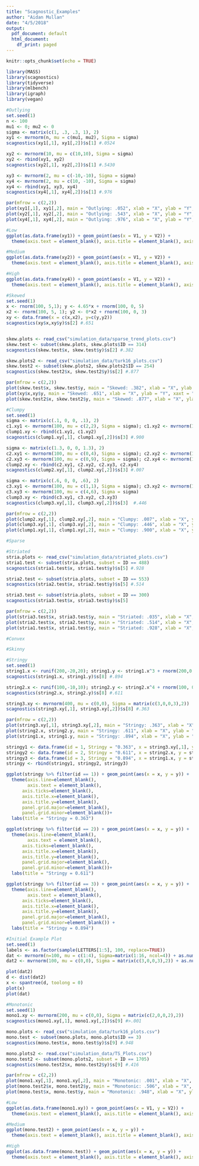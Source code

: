 ```yaml
---
title: "Scagnostic_Examples"
author: "Aidan Mullan"
date: "4/5/2018"
output:
  pdf_document: default
  html_document:
    df_print: paged
---
```


```r
knitr::opts_chunk$set(echo = TRUE)
```

```r
library(MASS)
library(scagnostics)
library(tidyverse)
library(mlbench)
library(igraph)
library(vegan)
```


```r
#Outlying
set.seed(1)
n <- 100
mu1 <- 0; mu2 <- 0
sigma <- matrix(c(1, .3, .3, 1), 2)
xy1 <- mvrnorm(n, mu = c(mu1, mu2), Sigma = sigma)
scagnostics(xy1[,1], xy1[,2])$s[1] #.0524

xy2 <- mvrnorm(10, mu = c(10,10), Sigma = sigma)
xy2 <- rbind(xy1, xy2)
scagnostics(xy2[,1], xy2[,2])$s[1] #.5430

xy3 <- mvrnorm(2, mu = c(-10,-10), Sigma = sigma)
xy4 <- mvrnorm(2, mu = c(10, -10), Sigma = sigma)
xy4 <- rbind(xy1, xy3, xy4)
scagnostics(xy4[,1], xy4[,2])$s[1] #.976

par(mfrow = c(2,2))
plot(xy1[,1], xy1[,2], main = "Outlying: .052", xlab = "X", ylab = "Y", xaxt = "n", yaxt = "n")
plot(xy2[,1], xy2[,2], main = "Outlying: .543", xlab = "X", ylab = "Y", xaxt = "n", yaxt = "n")
plot(xy4[,1], xy4[,2], main = "Outlying: .976", xlab = "X", ylab = "Y", xaxt = "n", yaxt = "n")

#Low
ggplot(as.data.frame(xy1)) + geom_point(aes(x = V1, y = V2)) + 
  theme(axis.text = element_blank(), axis.title = element_blank(), axis.ticks = element_blank())

#Medium
ggplot(as.data.frame(xy2)) + geom_point(aes(x = V1, y = V2)) + 
  theme(axis.text = element_blank(), axis.title = element_blank(), axis.ticks = element_blank())

#High
ggplot(as.data.frame(xy4)) + geom_point(aes(x = V1, y = V2)) + 
  theme(axis.text = element_blank(), axis.title = element_blank(), axis.ticks = element_blank())

```


```r
#Skewed
set.seed(1)
x <- rnorm(100, 5,1); y <- 4.65*x + rnorm(100, 0, 5)
x2 <- rnorm(100, 5, 1); y2 <- 0*x2 + rnorm(100, 0, 3)
xy <- data.frame(x = c(x,x2), y=c(y,y2))
scagnostics(xy$x,xy$y)$s[2] #.651


skew.plots <- read_csv("simulation_data/sparse_trend_plots.csv")
skew.test <- subset(skew.plots, skew.plots$ID == 314)
scagnostics(skew.test$x, skew.test$y)$s[2] #.382

skew.plots2 <- read_csv("simulation_data/turk16_plots.csv")
skew.test2 <- subset(skew.plots2, skew.plots2$ID == 254)
scagnostics(skew.test2$x, skew.test2$y)$s[2] #.877

par(mfrow = c(2,2))
plot(skew.test$x, skew.test$y, main = "Skewed: .382", xlab = "X", ylab = "Y", xaxt = "n", yaxt = "n")
plot(xy$x,xy$y, main = "Skewed: .651", xlab = "X", ylab = "Y", xaxt = "n", yaxt = "n")
plot(skew.test2$x, skew.test2$y, main = "Skewed: .877", xlab = "X", ylab = "Y", xaxt = "n", yaxt = "n")
```

```r
#Clumpy
set.seed(1)
sigma <- matrix(c(.1, 0, 0, .1), 2) 
c1.xy1 <- mvrnorm(100, mu = c(2,2), Sigma = sigma); c1.xy2 <- mvrnorm(100, mu = c(10,4), Sigma = sigma)
clump1.xy <- rbind(c1.xy1, c1.xy2)
scagnostics(clump1.xy[,1], clump1.xy[,2])$s[3] #.900

sigma <- matrix(c(1.3, 0, 0, 1.3), 2)
c2.xy1 <- mvrnorm(100, mu = c(0,4), Sigma = sigma); c2.xy2 <- mvrnorm(100, mu = c(4.5,4), Sigma = sigma)
c2.xy3 <- mvrnorm(100, mu = c(0,9), Sigma = sigma); c2.xy4 <- mvrnorm(100, mu = c(4.5,9), Sigma = sigma)
clump2.xy <- rbind(c2.xy1, c2.xy2, c2.xy3, c2.xy4)
scagnostics(clump2.xy[,1], clump2.xy[,2])$s[3] #.007

sigma <- matrix(c(.6, 0, 0, .6), 2)
c3.xy1 <- mvrnorm(100, mu = c(1,1), Sigma = sigma); c3.xy2 <- mvrnorm(100, mu = c(6,2), Sigma = sigma)
c3.xy3 <- mvrnorm(100, mu = c(4,6), Sigma = sigma)
clump3.xy <- rbind(c3.xy1, c3.xy2, c3.xy3)
scagnostics(clump3.xy[,1], clump3.xy[,2])$s[3]  #.446

par(mfrow = c(2,2))
plot(clump2.xy[,1], clump2.xy[,2], main = "Clumpy: .007", xlab = "X", ylab = "Y", xaxt = "n", yaxt = "n")
plot(clump3.xy[,1], clump3.xy[,2], main = "Clumpy: .446", xlab = "X", ylab = "Y", xaxt = "n", yaxt = "n")
plot(clump1.xy[,1], clump1.xy[,2], main = "Clumpy: .900", xlab = "X", ylab = "Y", xaxt = "n", yaxt = "n")
```

```r
#Sparse
```

```r
#Striated
stria.plots <- read_csv("simulation_data/striated_plots.csv")
stria1.test <- subset(stria.plots, subset = ID == 488)
scagnostics(stria1.test$x, stria1.test$y)$s[5] #.928

stria2.test <- subset(stria.plots, subset = ID == 553)
scagnostics(stria2.test$x, stria2.test$y)$s[5] #.514

stria3.test <- subset(stria.plots, subset = ID == 300)
scagnostics(stria3.test$x, stria3.test$y)$s[5]

par(mfrow = c(2,2))
plot(stria3.test$x, stria3.test$y, main = "Striated: .035", xlab = "X", ylab = "Y", xaxt = "n", yaxt = "n")
plot(stria2.test$x, stria2.test$y, main = "Striated: .514", xlab = "X", ylab = "Y", xaxt = "n", yaxt = "n")
plot(stria1.test$x, stria1.test$y, main = "Striated: .928", xlab = "X", ylab = "Y", xaxt = "n", yaxt = "n")
```

```r
#Convex

```

```r
#Skinny

```

```r
#Stringy
set.seed(1)
string1.x <- runif(200,-20,20); string1.y <- string1.x^3 + rnorm(200,0,85)
scagnostics(string1.x, string1.y)$s[8] #.894

string2.x <- runif(100,-10,10); string2.y <- string2.x^4 + rnorm(100, 0, 200)
scagnostics(string2.x, string2.y)$s[8] #.611

string3.xy <- mvrnorm(400, mu = c(0,0), Sigma = matrix(c(3,0,0,3),2))
scagnostics(string3.xy[,1], string3.xy[,2])$s[8] #.363

par(mfrow = c(2,2))
plot(string3.xy[,1], string3.xy[,2], main = "Stringy: .363", xlab = "X", ylab = "Y", xaxt = "n", yaxt = "n")
plot(string2.x, string2.y, main = "Stringy: .611", xlab = "X", ylab = "Y", xaxt = "n", yaxt = "n")
plot(string1.x, string1.y, main = "Stringy: .894", xlab = "X", ylab = "Y", xaxt = "n", yaxt = "n")

stringy1 <- data.frame(id = 1, Stringy = "0.363", x = string3.xy[,1], y = string3.xy[,2])
stringy2 <- data.frame(id = 2, Stringy = "0.611", x = string2.x, y = string2.y)
stringy3 <- data.frame(id = 3, Stringy = "0.894", x = string1.x, y = string1.y)
stringy <- rbind(stringy1, stringy2, stringy3)

ggplot(stringy %>% filter(id == 1)) + geom_point(aes(x = x, y = y)) +
  theme(axis.line=element_blank(),
        axis.text = element_blank(),
      axis.ticks=element_blank(),
      axis.title.x=element_blank(),
      axis.title.y=element_blank(),
      panel.grid.major=element_blank(),
      panel.grid.minor=element_blank())+
  labs(title = "Stringy = 0.363")

ggplot(stringy %>% filter(id == 2)) + geom_point(aes(x = x, y = y)) +
  theme(axis.line=element_blank(),
        axis.text = element_blank(),
      axis.ticks=element_blank(),
      axis.title.x=element_blank(),
      axis.title.y=element_blank(),
      panel.grid.major=element_blank(),
      panel.grid.minor=element_blank())+
  labs(title = "Stringy = 0.611")

ggplot(stringy %>% filter(id == 3)) + geom_point(aes(x = x, y = y)) +
  theme(axis.line=element_blank(),
        axis.text = element_blank(),
      axis.ticks=element_blank(),
      axis.title.x=element_blank(),
      axis.title.y=element_blank(),
      panel.grid.major=element_blank(),
      panel.grid.minor=element_blank()) +
  labs(title = "Stringy = 0.894")

#Initial Example Plot
set.seed(1)
labels <- as.factor(sample(LETTERS[1:5], 100, replace=TRUE))
dat <- mvrnorm(n=100, mu = c(1:4), Sigma=matrix(1:16, ncol=4)) + as.numeric(labels)^2
dat2 <- mvrnorm(100, mu = c(0,0), Sigma = matrix(c(3,0,0,3),2)) + as.numeric(labels)

plot(dat2)
d <- dist(dat2)
x <- spantree(d, toolong = 0)
plot(x)
plot(dat)
```

```r
#Monotonic
set.seed(1)
mono1.xy <- mvrnorm(200, mu = c(0,0), Sigma = matrix(c(2,0,0,2),2))
scagnostics(mono1.xy[,1], mono1.xy[,2])$s[9] #>.001

mono.plots <- read_csv("simulation_data/turk16_plots.csv")
mono.test <- subset(mono.plots, mono.plots$ID == 3)
scagnostics(mono.test$x, mono.test$y)$s[9] #.948

mono.plots2 <- read.csv("simulation_data/TS_Plots.csv")
mono.test2 <- subset(mono.plots2, subset = ID == 1705) 
scagnostics(mono.test2$x, mono.test2$y)$s[9] #.416

par(mfrow = c(2,2))
plot(mono1.xy[,1], mono1.xy[,2], main = "Monotonic: .001", xlab = "X", ylab = "Y", xaxt = "n", yaxt = "n")
plot(mono.test2$x, mono.test2$y, main = "Monotonic: .506", xlab = "X", ylab = "Y", xaxt = "n", yaxt = "n")
plot(mono.test$x, mono.test$y, main = "Monotonic: .948", xlab = "X", ylab = "Y", xaxt = "n", yaxt = "n")

#Low
ggplot(as.data.frame(mono1.xy)) + geom_point(aes(x = V1, y = V2)) + 
  theme(axis.text = element_blank(), axis.title = element_blank(), axis.ticks = element_blank())

#Medium
ggplot(mono.test2) + geom_point(aes(x = x, y = y)) + 
  theme(axis.text = element_blank(), axis.title = element_blank(), axis.ticks = element_blank())

#High
ggplot(as.data.frame(mono.test)) + geom_point(aes(x = x, y = y)) + 
  theme(axis.text = element_blank(), axis.title = element_blank(), axis.ticks = element_blank())
```


